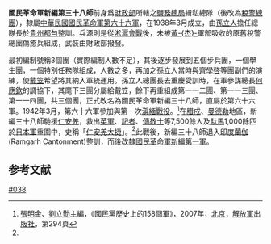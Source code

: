 '''國民革命軍新編第三十八師'''前身爲[[中華民國財政部|財政部]]所轄之[[財政部鹽務總局|鹽務總局]]緝私總隊（後改為[[稅警總團|稅警總團]]），隸屬[[中華民國|中華民國]][[國民革命軍第六十六軍|國民革命軍第六十六軍]]，在1938年3月成立，由[[孫立人|孫立人]]擔任總隊長於[[貴州省_(中華民國)|貴州]][[都勻|都勻]]整訓。兵源則是從[[淞滬會戰|淞滬會戰]]後，未被[[黃杰_(將軍)|黃-{杰}-]]軍部吸收的原舊稅警總團傷癒兵組成，武裝由財政部撥發。

最初編制號稱3個團（實際編制人數不足），其後逐步發展到五個步兵團，一個學生團，一個特別任務隊組成，人數之多，再加之孫立人當時與[[齊學啓|齊學啓]]等團副們的演練，使[[戴笠|戴笠]]希望將其納入軍統運用。孫立人總團長去重慶受訓時，在軍參謀總長[[何應欽|何應欽]]的調協下，其麾下三團分屬給戴笠，餘下再重組成第一一二團、第一一三團、第一一四團，共三個團，正式改名為國民革命軍新編三十八師，直屬於第六十六軍。1942年3月，第六十六軍參加與第一次[[緬北滇西戰役|滇緬戰役]]。<ref name="158個軍，第294頁">[[張明金|張明金]]、[[劉立勤|劉立勤]]主編，《國民黨歷史上的158個軍》，2007年，[[北京|北京]]，[[解放軍出版社|解放軍出版社]]，第294頁</ref>在[[腊戍|腊戍]]、[[曼德勒|曼德勒]]地區，新編三十八師馳援[[仁安羌|仁安羌]]，救出[[英軍|英軍]]、[[記者|記者]]、[[傳教士|傳教士]]等7,500餘人及[[馱馬|馱馬]]1,000餘匹於[[日本軍|日本軍]]重圍中，史稱「[[仁安羌大捷|仁安羌大捷]]」。<ref name="158個軍，第294頁"/>此戰後，新編三十八師退入[[印度|印度]][[蘭伽|蘭伽]] (Ramgarh Cantonment)整訓，而後改隸[[國民革命軍新編第一軍|國民革命軍新編第一軍]]。

== 参考文献 ==
{{Reflist}}

[[Category:国民革命军的师|#038]]